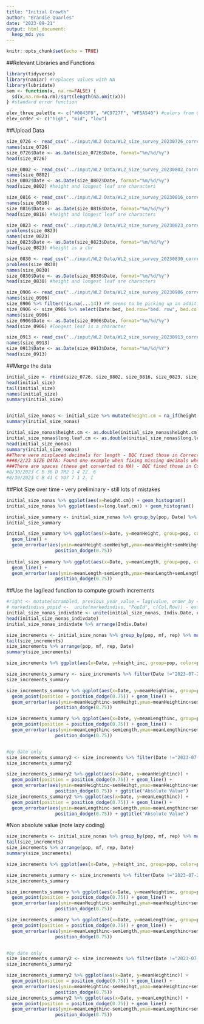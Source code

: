 ```yaml
---
title: "Initial Growth"
author: "Brandie Quarles"
date: "2023-09-21"
output: html_document:
  keep_md: yes
---
```


```r
knitr::opts_chunk$set(echo = TRUE)
```

##Relevant Libraries and Functions
```r
library(tidyverse)
library(naniar) #replaces values with NA
library(lubridate)
sem <- function(x, na.rm=FALSE) {
  sd(x,na.rm=na.rm)/sqrt(length(na.omit(x)))
} #standard error function 

elev_three_palette <- c("#0043F0", "#C9727F", "#F5A540") #colors from Gremer et al 2019
elev_order <- c("high", "mid", "low")
```

##Upload Data
```r
size_0726 <- read_csv("../input/WL2 Data/WL2_size_survey_20230726_corrected.csv") %>% select(Date="7/26/23", block:bed, bed.row="bed.r ow", bed.col="bed.c ol", pop:height.cm, long.leaf.cm="long.leaf. cm", herbiv.y.n="herbiv.y. n", survey.notes:planting.note)
names(size_0726)
size_0726$Date <- as.Date(size_0726$Date, format="%m/%d/%y")
head(size_0726)

size_0802 <- read_csv("../input/WL2 Data/WL2_Size_survey_20230802_corrected.csv") %>% select(Date="8/2/23", block:bed, bed.row="bed. row", bed.col="bed. col", pop:height.cm, long.leaf.cm="long.leaf.c m", herbiv.y.n:survey.notes, planting.note="planting.no te")
names(size_0802)
size_0802$Date <- as.Date(size_0802$Date, format="%m/%d/%y")
head(size_0802) #height and longest leaf are characters

size_0816 <- read_csv("../input/WL2 Data/WL2_size_survey_20230816_corrected.csv") %>% select(Date:bed, bed.row="bed. row", bed.col="bed. col", pop:height.cm, long.leaf.cm="long.leaf.c m", herbiv.y.n:planting.note) #Note: this is two weeks after previous census
names(size_0816)
size_0816$Date <- as.Date(size_0816$Date, format="%m/%d/%y")
head(size_0816) #height and longest leaf are characters

size_0823 <- read_csv("../input/WL2 Data/WL2_size_survey_20230823_corrected.csv")  %>% select(Date:bed, bed.row="bed. row", bed.col="bed. col", pop:planting.note)
problems(size_0823)
names(size_0823)
size_0823$Date <- as.Date(size_0823$Date, format="%m/%d/%y")
head(size_0823) #height is a chr

size_0830 <- read_csv("../input/WL2 Data/WL2_size_survey_20230830_corrected.csv") %>% select(Date:bed, bed.row="bed. row", bed.col="bed. col", pop:height.cm, long.leaf.cm="long.leaf.c m", herbiv.y.n:planting.note)
problems(size_0830)
names(size_0830)
size_0830$Date <- as.Date(size_0830$Date, format="%m/%d/%y")
head(size_0830) #height and longest leaf are characters

size_0906 <- read_csv("../input/WL2 Data/WL2_size_survey_20230906_corrected.csv")  #Note: this is not the most recent census
names(size_0906)
size_0906 %>% filter(!is.na(...14)) #R seems to be picking up an additional column with no data in it
size_0906 <- size_0906 %>% select(Date:bed, bed.row="bed. row", bed.col="bed. col", pop:planting.note)
names(size_0906)
size_0906$Date <- as.Date(size_0906$Date, format="%m/%d/%y")
head(size_0906) #longest leaf is a character

size_0913 <- read_csv("../input/WL2 Data/WL2_size_survey_20230913_corrected.csv") %>% mutate(Date="9/13/2023", planting.note=NA)
names(size_0913)
size_0913$Date <- as.Date(size_0913$Date, format="%m/%d/%Y")
head(size_0913)
```

##Merge the data
```r
initial_size <- rbind(size_0726, size_0802, size_0816, size_0823, size_0830,size_0906, size_0913) %>% filter(!is.na(pop)) %>% filter(rep != "buffer") %>% filter(rep !="5* buffer") %>% filter(rep !="6* buffer") %>% filter(rep != "bufferbuffer") %>%  filter(rep != "7* buffer")  %>%  filter(rep != "2* buffer")  %>%  filter(rep != "4* buffer")  %>%  filter(rep != "8* buffer")  %>%  filter(rep != "9* buffer")
head(initial_size)
tail(initial_size)
names(initial_size)
summary(initial_size)


initial_size_nonas <- initial_size %>% mutate(height.cm = na_if(height.cm, "N/A"), long.leaf.cm=na_if(long.leaf.cm, "N/A")) %>% mutate(height.cm = na_if(height.cm, "-"), long.leaf.cm=na_if(long.leaf.cm, "-"))
summary(initial_size_nonas)

initial_size_nonas$height.cm <- as.double(initial_size_nonas$height.cm)
initial_size_nonas$long.leaf.cm <- as.double(initial_size_nonas$long.leaf.cm)
head(initial_size_nonas)
summary(initial_size_nonas)
##There were misplaced decimals for length - BQC fixed those in CorrectedCSVs
###8/2/23 SIZE DATA: Found one example when fixing missing decimals where TM2 height was in sheet as 3.5 instead of 13.5, Also, one horizontal frame shift 
###There are spaces (these get converted to NA) - BQC fixed those in CorrectedCSVs
#8/30/2023 C B 36 D TM2 1 4 22. 6 
#8/30/2023 C B 41 C YO7 7 1 2. I
```


##Plot Size over time - very preliminary - still lots of mistakes 
```r
initial_size_nonas %>% ggplot(aes(x=height.cm)) + geom_histogram()
initial_size_nonas %>% ggplot(aes(x=long.leaf.cm)) + geom_histogram()

initial_size_summary <- initial_size_nonas %>% group_by(pop, Date) %>% summarise(meanHeight=mean(height.cm, na.rm=TRUE), semHeihgt=sem(height.cm, na.rm=TRUE), meanLength=mean(long.leaf.cm, na.rm=TRUE), semLength=sem(long.leaf.cm, na.rm=TRUE))
initial_size_summary

initial_size_summary %>% ggplot(aes(x=Date, y=meanHeight, group=pop, color=pop)) + geom_point(position = position_dodge(0.75)) +
  geom_line() +
  geom_errorbar(aes(ymin=meanHeight-semHeihgt,ymax=meanHeight+semHeihgt),width=.2, position = 
                  position_dodge(0.75)) 
  
initial_size_summary %>% ggplot(aes(x=Date, y=meanLength, group=pop, color=pop)) + geom_point(position = position_dodge(0.75)) +
  geom_line() +
  geom_errorbar(aes(ymin=meanLength-semLength,ymax=meanLength+semLength),width=.2, position = 
                  position_dodge(0.75)) 
```


##Use the lag/lead function to compute growth increments
```r
#right <- mutate(scrambled, previous_year_value = lag(value, order_by = year)) - example 
# markedindivs_popid <-  unite(markedindivs, "PopId", c(Col,Row)) - example
initial_size_nonas_indivdate <- unite(initial_size_nonas, Indiv.Date, c(pop, mf, rep, Date), remove = FALSE)
head(initial_size_nonas_indivdate)
initial_size_nonas_indivdate %>% arrange(Indiv.Date)

size_increments <- initial_size_nonas %>% group_by(pop, mf, rep) %>% mutate(previous_census_height=lag(height.cm, order_by = Date), previous_census_length=lag(long.leaf.cm, order_by = Date), height_inc=abs(height.cm-previous_census_height), length_inc=abs(long.leaf.cm-previous_census_length)) %>% select(block, Date, pop:height.cm, previous_census_height,height_inc, long.leaf.cm, previous_census_length, length_inc) 
tail(size_increments)
size_increments %>% arrange(pop, mf, rep, Date)
summary(size_increments)

size_increments %>% ggplot(aes(x=Date, y=height_inc, group=pop, color=pop)) + geom_point()

size_increments_summary <- size_increments %>% filter(Date !="2023-07-26") %>% group_by(pop, Date) %>% summarise(meanHeightinc=mean(height_inc, na.rm=TRUE),semHeihgt=sem(height_inc, na.rm=TRUE), meanLengthinc=mean(length_inc, na.rm=TRUE), semLength=sem(length_inc, na.rm=TRUE))
size_increments_summary

size_increments_summary %>% ggplot(aes(x=Date, y=meanHeightinc, group=pop, color=pop)) +
  geom_point(position = position_dodge(0.75)) + geom_line() +
  geom_errorbar(aes(ymin=meanHeightinc-semHeihgt,ymax=meanHeightinc+semHeihgt),width=.2, position = 
                  position_dodge(0.75)) 

size_increments_summary %>% ggplot(aes(x=Date, y=meanLengthinc, group=pop, color=pop)) +
  geom_point(position = position_dodge(0.75)) + geom_line() +
  geom_errorbar(aes(ymin=meanLengthinc-semLength,ymax=meanLengthinc+semLength),width=.2, position = 
                  position_dodge(0.75)) 


#by date only 
size_increments_summary2 <- size_increments %>% filter(Date !="2023-07-26") %>% group_by(Date) %>% summarise(meanHeightinc=mean(height_inc, na.rm=TRUE), semHeihgt=sem(height_inc, na.rm=TRUE), meanLengthinc=mean(length_inc, na.rm=TRUE), semLength=sem(length_inc, na.rm=TRUE))
size_increments_summary2

size_increments_summary2 %>% ggplot(aes(x=Date, y=meanHeightinc)) + 
  geom_point(position = position_dodge(0.75)) + geom_line() +
  geom_errorbar(aes(ymin=meanHeightinc-semHeihgt,ymax=meanHeightinc+semHeihgt),width=.2, position = 
                  position_dodge(0.75)) + ggtitle("Absolute Value")
size_increments_summary2 %>% ggplot(aes(x=Date, y=meanLengthinc)) + 
  geom_point(position = position_dodge(0.75)) + geom_line() +
  geom_errorbar(aes(ymin=meanLengthinc-semLength,ymax=meanLengthinc+semLength),width=.2, position = 
                  position_dodge(0.75)) + ggtitle("Absolute Value")
```

#Non absolute value (note lazy coding)
```r
size_increments <- initial_size_nonas %>% group_by(pop, mf, rep) %>% mutate(previous_census_height=lag(height.cm, order_by = Date), previous_census_length=lag(long.leaf.cm, order_by = Date), height_inc=(height.cm-previous_census_height), length_inc=(long.leaf.cm-previous_census_length)) %>% select(block, Date, pop:height.cm, previous_census_height,height_inc, long.leaf.cm, previous_census_length, length_inc) 
tail(size_increments)
size_increments %>% arrange(pop, mf, rep, Date)
summary(size_increments)

size_increments %>% ggplot(aes(x=Date, y=height_inc, group=pop, color=pop)) + geom_point()

size_increments_summary <- size_increments %>% filter(Date !="2023-07-26") %>% group_by(pop, Date) %>% summarise(meanHeightinc=mean(height_inc, na.rm=TRUE),semHeihgt=sem(height_inc, na.rm=TRUE), meanLengthinc=mean(length_inc, na.rm=TRUE), semLength=sem(length_inc, na.rm=TRUE))
size_increments_summary

size_increments_summary %>% ggplot(aes(x=Date, y=meanHeightinc, group=pop, color=pop)) +
  geom_point(position = position_dodge(0.75)) + geom_line() +
  geom_errorbar(aes(ymin=meanHeightinc-semHeihgt,ymax=meanHeightinc+semHeihgt),width=.2, position = 
                  position_dodge(0.75)) 

size_increments_summary %>% ggplot(aes(x=Date, y=meanLengthinc, group=pop, color=pop)) +
  geom_point(position = position_dodge(0.75)) + geom_line() +
  geom_errorbar(aes(ymin=meanLengthinc-semLength,ymax=meanLengthinc+semLength),width=.2, position = 
                  position_dodge(0.75)) 


#by date only 
size_increments_summary2 <- size_increments %>% filter(Date !="2023-07-26") %>% group_by(Date) %>% summarise(meanHeightinc=mean(height_inc, na.rm=TRUE), semHeihgt=sem(height_inc, na.rm=TRUE), meanLengthinc=mean(length_inc, na.rm=TRUE), semLength=sem(length_inc, na.rm=TRUE))
size_increments_summary2

size_increments_summary2 %>% ggplot(aes(x=Date, y=meanHeightinc)) + 
  geom_point(position = position_dodge(0.75)) + geom_line() +
  geom_errorbar(aes(ymin=meanHeightinc-semHeihgt,ymax=meanHeightinc+semHeihgt),width=.2, position = 
                  position_dodge(0.75)) 
size_increments_summary2 %>% ggplot(aes(x=Date, y=meanLengthinc)) + 
  geom_point(position = position_dodge(0.75)) + geom_line() +
  geom_errorbar(aes(ymin=meanLengthinc-semLength,ymax=meanLengthinc+semLength),width=.2, position = 
                  position_dodge(0.75))
```

